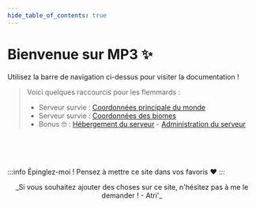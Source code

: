 ```yaml
---
hide_table_of_contents: true
---
```




# Bienvenue sur MP3 ✨

Utilisez la barre de navigation ci-dessus pour visiter la documentation !

> Voici quelques raccourcis pour les flemmards :
> * Serveur survie : <a href="http://mp3.pixelfucker.com/survie/coordonnees/monde">Coordonnées principale du monde</a>
> * Serveur survie : <a href="http://mp3.pixelfucker.com/survie/coordonnees/biomes"> Coordonnées des biomes</a>
> * Bonus 🤓 : [Hébergement du serveur](https://github.com/AmberstoneDream/FreeVirtualMachineCloudHosting) - [Administration du serveur](https://github.com/AmberstoneDream/ProxyServerResearch)

<br />

<Index />
<br />
<br />

:::info Épinglez-moi !
Pensez à mettre ce site dans vos favoris ❤️
:::
<br />

<center>
<span style={{
    background: 'linear-gradient(45deg, #ff3ed5 0%, #52dfff 50%, #16ff9e 100%)',
    WebkitBackgroundClip: 'text',
    WebkitTextFillColor: 'transparent',
    fontWeight: 'bold'
    }}>_Si vous souhaitez ajouter des choses sur ce site, n'hésitez pas à me le demander ! - Atri'_</span>
</center>

